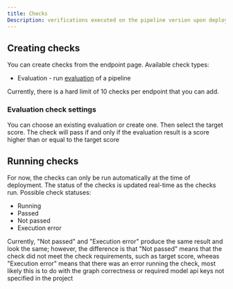 ```yaml
---
title: Checks
Description: verifications executed on the pipeline version upon deployment to the endpoint
---
```


## Creating checks

You can create checks from the endpoint page. Available check types:

- Evaluation - run [evaluation](/evaluations/introduction) of a pipeline

Currently, there is a hard limit of 10 checks per endpoint that you can add.

### Evaluation check settings

You can choose an existing evaluation or create one. Then select the target score. The check will pass if and only if the evaluation result is a score higher than or equal to the target score

## Running checks

For now, the checks can only be run automatically at the time of deployment. The status of the checks is updated real-time as the checks run. Possible check statuses:

- Running
- Passed
- Not passed
- Execution error

Currently, "Not passed" and "Execution error" produce the same result and look the same; however, the difference is that "Not passed" means that the check did not meet the check requirements, such as target score, wheeas "Execution error" means that there was an error running the check, most likely this is to do with the graph correctness or required model api keys not specified in the project
